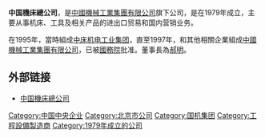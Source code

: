 {{Coord|39.9445801|116.412519|type:landmark_region:CN-11_source:GoogleMaps|display=title}}
'''中国機床總公司'''，是[[中國機械工業集團有限公司|中國機械工業集團有限公司]]旗下公司，是在1979年成立，主要从事机床、工具及相关产品的进出口贸易和国内营销业务。

在1995年，當時組成[[中床机电工业集团|中床机电工业集团]]，直至1997年，和其他相關企業組成[[中國機械工業集團有限公司|中國機械工業集團有限公司]]，已被[[中华人民共和国国务院|國務院]]批准。董事長為[[郝明|郝明]]。

== 外部链接 ==
* [http://www.cnmtc.net 中国機床總公司]{{Wayback|url=http://www.cnmtc.net/ |date=20200831122858 }}

[[Category:中国中央企业|Category:中国中央企业]]
[[Category:北京市公司|Category:北京市公司]]
[[Category:国机集团|Category:国机集团]]
[[Category:工程設備製造商|Category:工程設備製造商]]
[[Category:1979年成立的公司|Category:1979年成立的公司]]